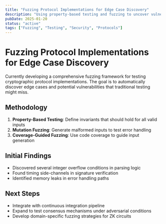 ```yaml
---
title: "Fuzzing Protocol Implementations for Edge Case Discovery"
description: "Using property-based testing and fuzzing to uncover vulnerabilities in cryptographic protocols"
pubDate: 2025-01-20
status: "active"
tags: ["Fuzzing", "Testing", "Security", "Protocols"]
---
```


# Fuzzing Protocol Implementations for Edge Case Discovery

Currently developing a comprehensive fuzzing framework for testing cryptographic protocol implementations. The goal is to automatically discover edge cases and potential vulnerabilities that traditional testing might miss.

## Methodology

1. **Property-Based Testing**: Define invariants that should hold for all valid inputs
2. **Mutation Fuzzing**: Generate malformed inputs to test error handling
3. **Coverage-Guided Fuzzing**: Use code coverage to guide input generation

## Initial Findings

- Discovered several integer overflow conditions in parsing logic
- Found timing side-channels in signature verification
- Identified memory leaks in error handling paths

## Next Steps

- Integrate with continuous integration pipeline
- Expand to test consensus mechanisms under adversarial conditions
- Develop domain-specific fuzzing strategies for ZK circuits